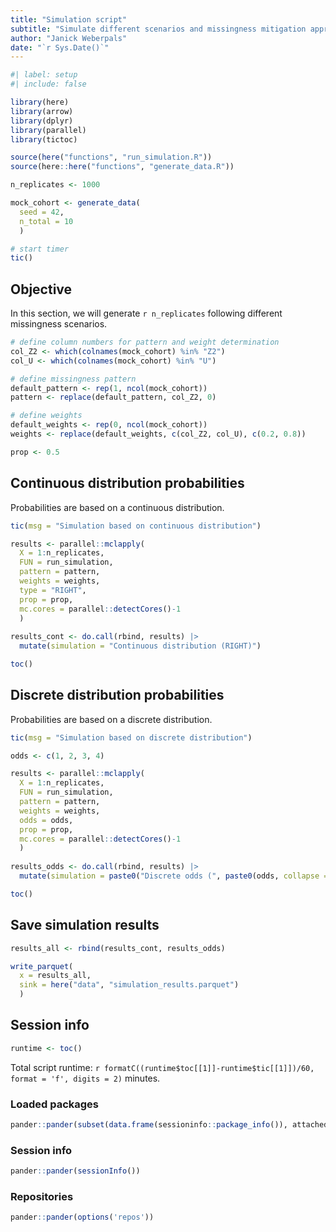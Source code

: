 ```yaml
---
title: "Simulation script"
subtitle: "Simulate different scenarios and missingness mitigation approaches"
author: "Janick Weberpals"
date: "`r Sys.Date()`"
---
```


```r
#| label: setup
#| include: false

library(here)
library(arrow)
library(dplyr)
library(parallel)
library(tictoc)

source(here("functions", "run_simulation.R"))
source(here::here("functions", "generate_data.R"))

n_replicates <- 1000

mock_cohort <- generate_data(
  seed = 42, 
  n_total = 10
  )

# start timer
tic()
```

## Objective

In this section, we will generate `r n_replicates` following different missingness scenarios.

```r
# define column numbers for pattern and weight determination
col_Z2 <- which(colnames(mock_cohort) %in% "Z2")
col_U <- which(colnames(mock_cohort) %in% "U")

# define missingness pattern
default_pattern <- rep(1, ncol(mock_cohort))
pattern <- replace(default_pattern, col_Z2, 0)

# define weights 
default_weights <- rep(0, ncol(mock_cohort))
weights <- replace(default_weights, c(col_Z2, col_U), c(0.2, 0.8))

prop <- 0.5
```


## Continuous distribution probabilities

Probabilities are based on a continuous distribution. 

```r
tic(msg = "Simulation based on continuous distribution")

results <- parallel::mclapply(
  X = 1:n_replicates,
  FUN = run_simulation,
  pattern = pattern,
  weights = weights,
  type = "RIGHT",
  prop = prop,
  mc.cores = parallel::detectCores()-1
  ) 
  
results_cont <- do.call(rbind, results) |> 
  mutate(simulation = "Continuous distribution (RIGHT)")

toc()
```

## Discrete distribution probabilities

Probabilities are based on a discrete distribution. 

```r
tic(msg = "Simulation based on discrete distribution")

odds <- c(1, 2, 3, 4)

results <- parallel::mclapply(
  X = 1:n_replicates,
  FUN = run_simulation,
  pattern = pattern,
  weights = weights,
  odds = odds,
  prop = prop,
  mc.cores = parallel::detectCores()-1
  ) 
  
results_odds <- do.call(rbind, results) |> 
  mutate(simulation = paste0("Discrete odds (", paste0(odds, collapse = ", "), ")"))

toc()
```


## Save simulation results

```r
results_all <- rbind(results_cont, results_odds)

write_parquet(
  x = results_all, 
  sink = here("data", "simulation_results.parquet")
  )
```

## Session info

```r
runtime <- toc()
```

Total script runtime: `r formatC((runtime$toc[[1]]-runtime$tic[[1]])/60, format = 'f', digits = 2)` minutes.

::: panel-tabset

### Loaded packages

```r
pander::pander(subset(data.frame(sessioninfo::package_info()), attached==TRUE, c(package, loadedversion)))
```

### Session info

```r
pander::pander(sessionInfo())
```

### Repositories

```r
pander::pander(options('repos'))
```
:::
